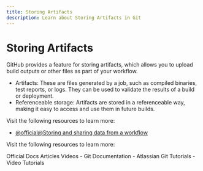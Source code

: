 ```yaml
---
title: Storing Artifacts
description: Learn about Storing Artifacts in Git
---
```


# Storing Artifacts

GitHub provides a feature for storing artifacts, which allows you to upload build outputs or other files as part of your workflow.

- Artifacts: These are files generated by a job, such as compiled binaries, test reports, or logs. They can be used to validate the results of a build or deployment.
- Referenceable storage: Artifacts are stored in a referenceable way, making it easy to access and use them in future builds.

Visit the following resources to learn more:

- [@official@Storing and sharing data from a workflow](https://docs.github.com/en/actions/writing-workflows/choosing-what-your-workflow-does/storing-and-sharing-data-from-a-workflow)

Visit the following resources to learn more:

<Tabs defaultValue="official">
<TabsList>
<TabsTrigger value="official">Official Docs</TabsTrigger>
<TabsTrigger value="article">Articles</TabsTrigger>
<TabsTrigger value="video">Videos</TabsTrigger>
</TabsList>

<TabsContent value="official">
- <Link href="https://git-scm.com/docs">Git Documentation</Link>
</TabsContent>
<TabsContent value="article">
- <Link href="https://www.atlassian.com/git/tutorials">Atlassian Git Tutorials</Link>
</TabsContent>
<TabsContent value="video">
- <Link href="https://www.youtube.com/results?search_query=git+storing-artifacts+tutorial">Video Tutorials</Link>
</TabsContent>
</Tabs>

<Outlet path="5-github/basics/storing-artifacts" />
